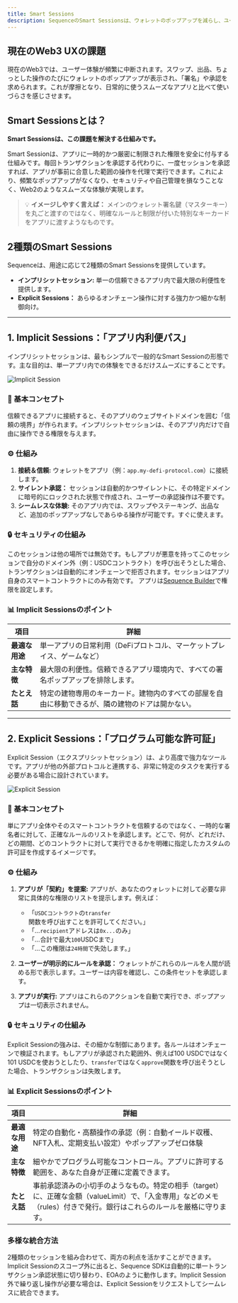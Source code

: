 ```yaml
---
title: Smart Sessions
description: SequenceのSmart Sessionsは、ウォレットのポップアップを減らし、ユーザー体験を向上させることで、アプリとのやり取りをシームレスにします。
---
```


## 現在のWeb3 UXの課題
現在のWeb3では、ユーザー体験が頻繁に中断されます。スワップ、出品、ちょっとした操作のたびにウォレットのポップアップが表示され、「署名」や承認を求められます。これが摩擦となり、日常的に使うスムーズなアプリと比べて使いづらさを感じさせます。

## Smart Sessionsとは？
**Smart Sessionsは、この課題を解決する仕組みです。**

Smart Sessionは、アプリに一時的かつ厳密に制限された権限を安全に付与する仕組みです。毎回トランザクションを承認する代わりに、一度セッションを承認すれば、アプリが事前に合意した範囲の操作を代理で実行できます。これにより、頻繁なポップアップがなくなり、セキュリティや自己管理を損なうことなく、Web2のようなスムーズな体験が実現します。

> 💡 **イメージしやすく言えば：** メインのウォレット署名鍵（マスターキー）を丸ごと渡すのではなく、明確なルールと制限が付いた特別なキーカードをアプリに渡すようなものです。

## 2種類のSmart Sessions
Sequenceは、用途に応じて2種類のSmart Sessionsを提供しています。
- **インプリシットセッション:** 単一の信頼できるアプリ内で最大限の利便性を提供します。
- **Explicit Sessions：** あらゆるオンチェーン操作に対する強力かつ細かな制御向け。

---

## 1. Implicit Sessions：「アプリ内利便パス」
インプリシットセッションは、最もシンプルで一般的なSmart Sessionの形態です。主な目的は、単一アプリ内での体験をできるだけスムーズにすることです。

![Implicit Session](/images/implicit-diagram.png)

### 🎯 基本コンセプト
信頼できるアプリに接続すると、そのアプリのウェブサイトドメインを囲む「信頼の境界」が作られます。インプリシットセッションは、そのアプリ内だけで自由に操作できる権限を与えます。

### ⚙️ 仕組み

1. **接続＆信頼:** ウォレットをアプリ（例：`app.my-defi-protocol.com`）に接続します。
2. **サイレント承認：** セッションは自動的かつサイレントに、その特定ドメインに暗号的にロックされた状態で作成され、ユーザーの承認操作は不要です。
3. **シームレスな体験:** そのアプリ内では、スワップやステーキング、出品など、追加のポップアップなしであらゆる操作が可能です。すぐに使えます。

### 🔒 セキュリティの仕組み
このセッションは他の場所では無効です。もしアプリが悪意を持ってこのセッションで自分のドメイン外（例：USDCコントラクト）を呼び出そうとした場合、トランザクションは自動的にオンチェーンで拒否されます。セッションはアプリ自身のスマートコントラクトにのみ有効です。
アプリは[Sequence Builder](https://sequence.build)で権限を設定します。

### 📊 Implicit Sessionsのポイント

| 項目        | 詳細                                               |
| --------- | ------------------------------------------------ |
| **最適な用途** | 単一アプリの日常利用（DeFiプロトコル、マーケットプレイス、ゲームなど）            |
| **主な特徴**  | 最大限の利便性。信頼できるアプリ環境内で、すべての署名ポップアップを排除します。         |
| **たとえ話**  | 特定の建物専用のキーカード。建物内のすべての部屋を自由に移動できるが、隣の建物のドアは開かない。 |

---

## 2. Explicit Sessions：「プログラム可能な許可証」
Explicit Session（エクスプリシットセッション）は、より高度で強力なツールです。アプリが他の外部プロトコルと連携する、非常に特定のタスクを実行する必要がある場合に設計されています。

![Explicit Session](/images/explicit-diagram.png)

### 🎯 基本コンセプト
単にアプリ全体やそのスマートコントラクトを信頼するのではなく、一時的な署名者に対して、正確なルールのリストを承認します。どこで、何が、どれだけ、どの期間、どのコントラクトに対して実行できるかを明確に指定したカスタムの許可証を作成するイメージです。

### ⚙️ 仕組み

1.  **アプリが「契約」を提案:** アプリが、あなたのウォレットに対して必要な非常に具体的な権限のリストを提示します。例えば：
    - 「`USDCコントラクト`の`transfer`関数を呼び出すことを許可してください。」
    - 「…`recipient`アドレスは`0x...`のみ」
    - 「…合計で最大`100`USDCまで」
    - 「…この権限は`24時間`で失効します。」

2.  **ユーザーが明示的にルールを承認：** ウォレットがこれらのルールを人間が読める形で表示します。ユーザーは内容を確認し、この条件セットを承認します。

3.  **アプリが実行:** アプリはこれらのアクションを自動で実行でき、ポップアップは一切表示されません。

### 🔒 セキュリティの仕組み
Explicit Sessionの強みは、その細かな制御にあります。各ルールはオンチェーンで検証されます。もしアプリが承認された範囲外、例えば100 USDCではなく101 USDCを使おうとしたり、`transfer`ではなく`approve`関数を呼び出そうとした場合、トランザクションは失敗します。

### 📊 Explicit Sessionsのポイント

| 項目        | 詳細                                                                                             |
| --------- | ---------------------------------------------------------------------------------------------- |
| **最適な用途** | 特定の自動化・高額操作の承認（例：自動イールド収穫、NFT入札、定期支払い設定）やポップアップゼロ体験                                            |
| **主な特徴**  | 細やかでプログラム可能なコントロール。アプリに許可する範囲を、あなた自身が正確に定義できます。                                                |
| **たとえ話**  | 事前承認済みの小切手のようなもの。特定の相手（target）に、正確な金額（valueLimit）で、「入金専用」などのメモ（rules）付きで発行。銀行はこれらのルールを厳格に守ります。 |

### 多様な統合方法
2種類のセッションを組み合わせて、両方の利点を活かすことができます。Implicit Sessionのスコープ外に出ると、Sequence SDKは自動的に単一トランザクション承認状態に切り替わり、EOAのように動作します。Implicit Session外で繰り返し操作が必要な場合は、Explicit Sessionをリクエストしてシームレスに統合できます。